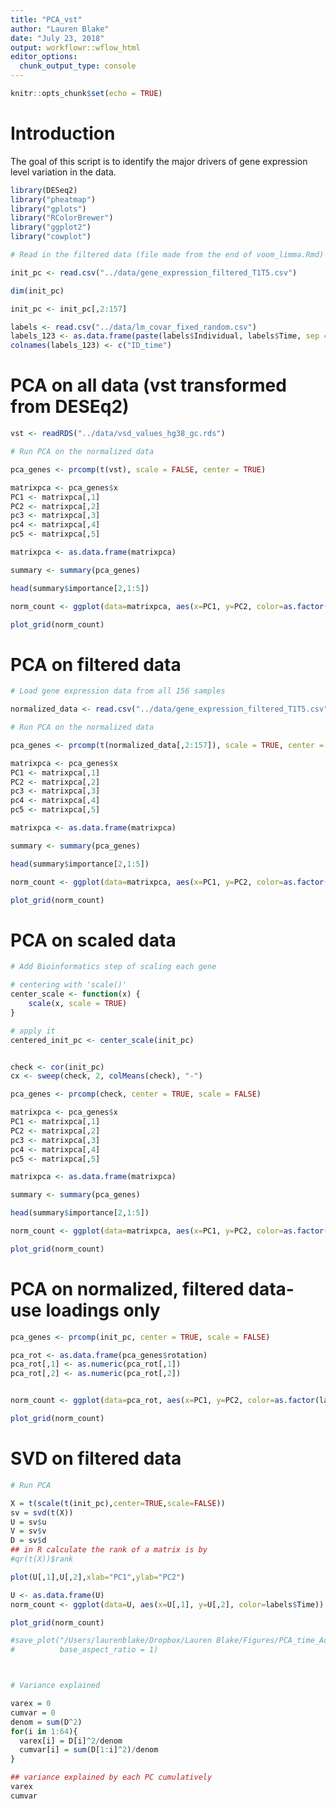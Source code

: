 ```yaml
---
title: "PCA_vst"
author: "Lauren Blake"
date: "July 23, 2018"
output: workflowr::wflow_html
editor_options: 
  chunk_output_type: console
---
```


```r
knitr::opts_chunk$set(echo = TRUE)
```

# Introduction

The goal of this script is to identify the major drivers of gene expression level variation in the data. 

```r
library(DESeq2)
library("pheatmap")
library("gplots")
library("RColorBrewer")
library("ggplot2")
library("cowplot")

# Read in the filtered data (file made from the end of voom_limma.Rmd)

init_pc <- read.csv("../data/gene_expression_filtered_T1T5.csv")

dim(init_pc)

init_pc <- init_pc[,2:157]

labels <- read.csv("../data/lm_covar_fixed_random.csv")
labels_123 <- as.data.frame(paste(labels$Individual, labels$Time, sep = "_"))
colnames(labels_123) <- c("ID_time")
```

# PCA on all data (vst transformed from DESEq2)

```r
vst <- readRDS("../data/vsd_values_hg38_gc.rds")

# Run PCA on the normalized data

pca_genes <- prcomp(t(vst), scale = FALSE, center = TRUE)

matrixpca <- pca_genes$x
PC1 <- matrixpca[,1]
PC2 <- matrixpca[,2]
pc3 <- matrixpca[,3]
pc4 <- matrixpca[,4]
pc5 <- matrixpca[,5]

matrixpca <- as.data.frame(matrixpca)

summary <- summary(pca_genes)

head(summary$importance[2,1:5])

norm_count <- ggplot(data=matrixpca, aes(x=PC1, y=PC2, color=as.factor(labels$Time))) + geom_point(aes(colour = as.factor(labels$Time))) + ggtitle("PCA of normalized counts") + scale_color_discrete(name = "Time")

plot_grid(norm_count)

```


# PCA on filtered data

```r
# Load gene expression data from all 156 samples

normalized_data <- read.csv("../data/gene_expression_filtered_T1T5.csv")

# Run PCA on the normalized data

pca_genes <- prcomp(t(normalized_data[,2:157]), scale = TRUE, center = TRUE)

matrixpca <- pca_genes$x
PC1 <- matrixpca[,1]
PC2 <- matrixpca[,2]
pc3 <- matrixpca[,3]
pc4 <- matrixpca[,4]
pc5 <- matrixpca[,5]

matrixpca <- as.data.frame(matrixpca)

summary <- summary(pca_genes)

head(summary$importance[2,1:5])

norm_count <- ggplot(data=matrixpca, aes(x=PC1, y=PC2, color=as.factor(labels$Time))) + geom_point(aes(colour = as.factor(labels$Time))) + ggtitle("PCA of normalized counts") + scale_color_discrete(name = "Time")

plot_grid(norm_count)
```

# PCA on scaled data

```r
# Add Bioinformatics step of scaling each gene

# centering with 'scale()'
center_scale <- function(x) {
    scale(x, scale = TRUE)
}

# apply it
centered_init_pc <- center_scale(init_pc)


check <- cor(init_pc)
cx <- sweep(check, 2, colMeans(check), "-")

pca_genes <- prcomp(check, center = TRUE, scale = FALSE)

matrixpca <- pca_genes$x
PC1 <- matrixpca[,1]
PC2 <- matrixpca[,2]
pc3 <- matrixpca[,3]
pc4 <- matrixpca[,4]
pc5 <- matrixpca[,5]

matrixpca <- as.data.frame(matrixpca)

summary <- summary(pca_genes)

head(summary$importance[2,1:5])

norm_count <- ggplot(data=matrixpca, aes(x=PC1, y=PC2, color=as.factor(labels$Time))) + geom_point(aes(colour = as.factor(labels$Time))) + ggtitle("PCA of normalized counts") + scale_color_discrete(name = "Time")

plot_grid(norm_count)

```

# PCA on normalized, filtered data- use loadings only

```r
pca_genes <- prcomp(init_pc, center = TRUE, scale = FALSE)

pca_rot <- as.data.frame(pca_genes$rotation)
pca_rot[,1] <- as.numeric(pca_rot[,1])
pca_rot[,2] <- as.numeric(pca_rot[,2])


norm_count <- ggplot(data=pca_rot, aes(x=PC1, y=PC2, color=as.factor(labels$Time))) + geom_point(aes(colour = as.factor(labels$Time))) + ggtitle("PCA of normalized counts") + scale_color_discrete(name = "Time")

plot_grid(norm_count)

```


# SVD on filtered data

```r
# Run PCA

X = t(scale(t(init_pc),center=TRUE,scale=FALSE))
sv = svd(t(X))
U = sv$u
V = sv$v
D = sv$d
## in R calculate the rank of a matrix is by
#qr(t(X))$rank

plot(U[,1],U[,2],xlab="PC1",ylab="PC2")

U <- as.data.frame(U)
norm_count <- ggplot(data=U, aes(x=U[,1], y=U[,2], color=labels$Time)) + geom_point(aes(colour = as.factor(labels$Time))) + ggtitle("PCA of normalized counts") + scale_color_discrete(name = "Time") + xlab("PC1") + ylab("PC2")

plot_grid(norm_count)

#save_plot("/Users/laurenblake/Dropbox/Lauren Blake/Figures/PCA_time_August10.png", norm_count,
#          base_aspect_ratio = 1)



# Variance explained 

varex = 0
cumvar = 0
denom = sum(D^2)
for(i in 1:64){
  varex[i] = D[i]^2/denom
  cumvar[i] = sum(D[1:i]^2)/denom
}

## variance explained by each PC cumulatively
varex
cumvar
```

